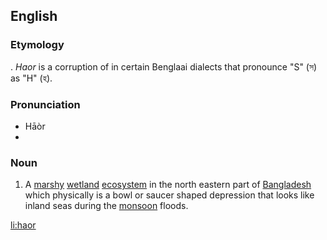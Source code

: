 ==English==
{{wikipedia}}

===Etymology===
{{etyl|bn}} {{term|হাওর|sc=Beng|tr=sagor||sea|lang=bn}}. ''Haor'' is a corruption of {{term|sagor|lang=bn}} in certain Benglaai dialects that pronounce "S" (স) as "H" (হ).

===Pronunciation===
* Hāòr
* {{IPA|hɑːɒɹ}}

===Noun===
{{en-noun}}

# A [[marshy]] [[wetland]] [[ecosystem]] in the north eastern part of [[Bangladesh]] which physically is a bowl or saucer shaped depression that looks like inland seas during the [[monsoon]] floods.

[[li:haor]]